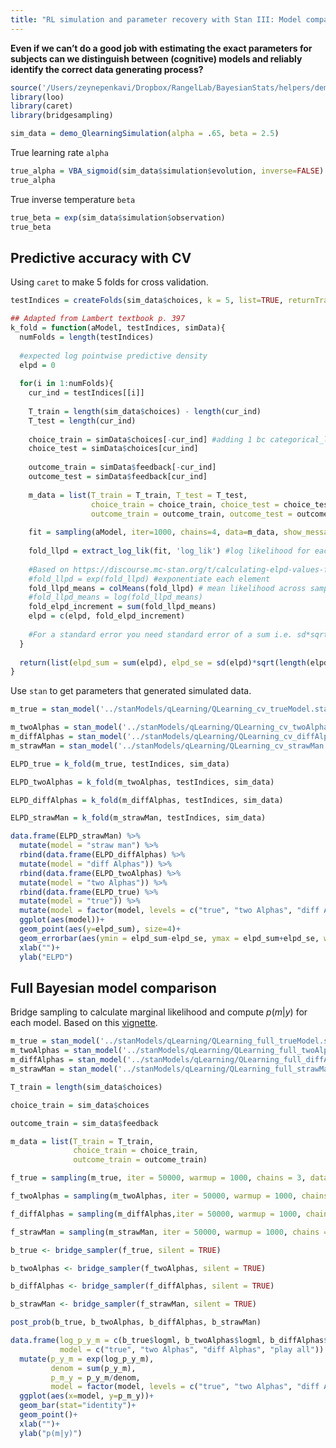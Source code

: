 ```yaml
---
title: "RL simulation and parameter recovery with Stan III: Model comparison"
---
```


**Even if we can't do a good job with estimating the exact parameters for subjects can we distinguish between (cognitive) models and reliably identify the correct data generating process?**

```r
source('/Users/zeynepenkavi/Dropbox/RangelLab/BayesianStats/helpers/demo_QlearningSimulation.R')
library(loo)
library(caret)
library(bridgesampling)
```

```r
sim_data = demo_QlearningSimulation(alpha = .65, beta = 2.5)
```

True learning rate `alpha`

```r
true_alpha = VBA_sigmoid(sim_data$simulation$evolution, inverse=FALSE)
true_alpha
```

True inverse temperature `beta`

```r
true_beta = exp(sim_data$simulation$observation)
true_beta
```

## Predictive accuracy with CV

Using `caret` to make 5 folds for cross validation.

```r
testIndices = createFolds(sim_data$choices, k = 5, list=TRUE, returnTrain = FALSE)
```

```r
## Adapted from Lambert textbook p. 397
k_fold = function(aModel, testIndices, simData){
  numFolds = length(testIndices)
  
  #expected log pointwise predictive density
  elpd = 0
  
  for(i in 1:numFolds){
    cur_ind = testIndices[[i]]
  
    T_train = length(sim_data$choices) - length(cur_ind)
    T_test = length(cur_ind)
  
    choice_train = simData$choices[-cur_ind] #adding 1 bc categorical_logit has support over [1,2]
    choice_test = simData$choices[cur_ind]
    
    outcome_train = simData$feedback[-cur_ind] 
    outcome_test = simData$feedback[cur_ind] 
    
    m_data = list(T_train = T_train, T_test = T_test, 
                  choice_train = choice_train, choice_test = choice_test, 
                  outcome_train = outcome_train, outcome_test = outcome_test)
    
    fit = sampling(aModel, iter=1000, chains=4, data=m_data, show_messages=FALSE, verbose=FALSE, refresh= 0)
    
    fold_llpd = extract_log_lik(fit, 'log_lik') #log likelihood for each sample (1000) and observations in this fold
    
    #Based on https://discourse.mc-stan.org/t/calculating-elpd-values-for-a-stan-model-k-fold-cross-validation/3570/7
    #fold_llpd = exp(fold_llpd) #exponentiate each element
    fold_llpd_means = colMeans(fold_llpd) # mean likelihood across samples for each y_test in this fold
    #fold_llpd_means = log(fold_llpd_means)
    fold_elpd_increment = sum(fold_llpd_means)
    elpd = c(elpd, fold_elpd_increment)
    
    #For a standard error you need standard error of a sum i.e. sd*sqrt(n)
  }
  
  return(list(elpd_sum = sum(elpd), elpd_se = sd(elpd)*sqrt(length(elpd))))
}
```

Use `stan` to get parameters that generated simulated data.

```r
m_true = stan_model('../stanModels/qLearning/QLearning_cv_trueModel.stan')
```

```r
m_twoAlphas = stan_model('../stanModels/qLearning/QLearning_cv_twoAlphas.stan')
m_diffAlphas = stan_model('../stanModels/qLearning/QLearning_cv_diffAlphas.stan')
m_strawMan = stan_model('../stanModels/qLearning/QLearning_cv_strawMan.stan')
```

```r
ELPD_true = k_fold(m_true, testIndices, sim_data)
```

```r
ELPD_twoAlphas = k_fold(m_twoAlphas, testIndices, sim_data)
```

```r
ELPD_diffAlphas = k_fold(m_diffAlphas, testIndices, sim_data)
```

```r
ELPD_strawMan = k_fold(m_strawMan, testIndices, sim_data)
```

```r
data.frame(ELPD_strawMan) %>%
  mutate(model = "straw man") %>%
  rbind(data.frame(ELPD_diffAlphas) %>%
  mutate(model = "diff Alphas")) %>%
  rbind(data.frame(ELPD_twoAlphas) %>%
  mutate(model = "two Alphas")) %>%
  rbind(data.frame(ELPD_true) %>%
  mutate(model = "true")) %>%
  mutate(model = factor(model, levels = c("true", "two Alphas", "diff Alphas", "straw man"), labels = c("true", "two Alphas", "diff Alphas", "play all"))) %>%
  ggplot(aes(model))+
  geom_point(aes(y=elpd_sum), size=4)+
  geom_errorbar(aes(ymin = elpd_sum-elpd_se, ymax = elpd_sum+elpd_se, width=0))+
  xlab("")+
  ylab("ELPD")
```

## Full Bayesian model comparison

Bridge sampling to calculate marginal likelihood and compute $p(m|y)$ for each model. Based on this [vignette](https://cran.r-project.org/web/packages/bridgesampling/vignettes/bridgesampling_example_stan.html).

```r
m_true = stan_model('../stanModels/qLearning/QLearning_full_trueModel.stan')
m_twoAlphas = stan_model('../stanModels/qLearning/QLearning_full_twoAlphas.stan')
m_diffAlphas = stan_model('../stanModels/qLearning/QLearning_full_diffAlphas.stan')
m_strawMan = stan_model('../stanModels/qLearning/QLearning_full_strawMan.stan')
```

```r
T_train = length(sim_data$choices)

choice_train = sim_data$choices

outcome_train = sim_data$feedback

m_data = list(T_train = T_train, 
              choice_train = choice_train, 
              outcome_train = outcome_train)
```

```r
f_true = sampling(m_true, iter = 50000, warmup = 1000, chains = 3, data=m_data, show_messages=FALSE, verbose=FALSE, refresh= 0)
```

```r
f_twoAlphas = sampling(m_twoAlphas, iter = 50000, warmup = 1000, chains = 3, data=m_data, show_messages=FALSE, verbose=FALSE, refresh= 0)
```

```r
f_diffAlphas = sampling(m_diffAlphas,iter = 50000, warmup = 1000, chains = 3, data=m_data, show_messages=FALSE, verbose=FALSE, refresh= 0)
```

```r
f_strawMan = sampling(m_strawMan, iter = 50000, warmup = 1000, chains = 3, data=m_data, show_messages=FALSE, verbose=FALSE, refresh= 0)
```

```r
b_true <- bridge_sampler(f_true, silent = TRUE)
```

```r
b_twoAlphas <- bridge_sampler(f_twoAlphas, silent = TRUE)
```

```r
b_diffAlphas <- bridge_sampler(f_diffAlphas, silent = TRUE)
```

```r
b_strawMan <- bridge_sampler(f_strawMan, silent = TRUE)
```

```r
post_prob(b_true, b_twoAlphas, b_diffAlphas, b_strawMan)
```

```r
data.frame(log_p_y_m = c(b_true$logml, b_twoAlphas$logml, b_diffAlphas$logml, b_strawMan$logml),
           model = c("true", "two Alphas", "diff Alphas", "play all")) %>%
  mutate(p_y_m = exp(log_p_y_m),
         denom = sum(p_y_m),
         p_m_y = p_y_m/denom,
         model = factor(model, levels = c("true", "two Alphas", "diff Alphas", "play all"))) %>%
  ggplot(aes(x=model, y=p_m_y))+
  geom_bar(stat="identity")+
  geom_point()+
  xlab("")+
  ylab("p(m|y)")
```